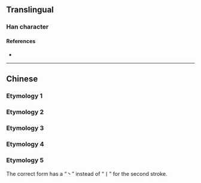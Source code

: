 {{character info}}
==Translingual==

===Han character===
{{Han char|rn=32|rad=土|as=05|sn=8|four=|canj=FBG|ids=⿱龸土}}

====References====
* {{Han ref|kx=0226.130|dkj=04968|dj=0461.270|hdz=10431.020|uh=5763|ud=22371}}

----

==Chinese==

===Etymology 1===
{{zh-see|堂|ssv}}

===Etymology 2===
{{zh-see|鏜|ss}}

===Etymology 3===
{{zh-see|嘡|ss}}

===Etymology 4===
{{zh-see|膛|ss}}

===Etymology 5===
{{zh-see|壆|ns}}
The correct form has a “丶” instead of “丨” for the second stroke.